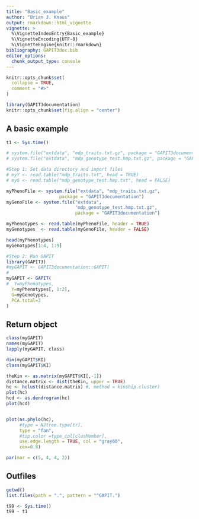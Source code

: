 ```yaml
---
title: "Basic_example"
author: "Brian J. Knaus"
output: rmarkdown::html_vignette
vignette: >
  %\VignetteIndexEntry{Basic_example}
  %\VignetteEncoding{UTF-8}
  %\VignetteEngine{knitr::rmarkdown}
bibliography: GAPIT3doc.bib
editor_options: 
  chunk_output_type: console
---
```


```r
knitr::opts_chunk$set(
  collapse = TRUE,
  comment = "#>"
)
```


```r
library(GAPIT3documentation)
knitr::opts_chunk$set(fig.align = "center")
```



## A basic example


```r
t1 <- Sys.time()

# system.file("extdata", "mdp_traits.txt.gz", package = "GAPIT3documentation")
# system.file("extdata", "mdp_genotype_test.hmp.txt.gz", package = "GAPIT3documentation")

#Step 1: Set data directory and import files
# myY <- read.table("mdp_traits.txt", head = TRUE)
# myG <- read.table("mdp_genotype_test.hmp.txt", head = FALSE)

myPhenoFile <- system.file("extdata", "mdp_traits.txt.gz",
                    package = "GAPIT3documentation")
myGenoFile <- system.file("extdata",
                          "mdp_genotype_test.hmp.txt.gz",
                          package = "GAPIT3documentation")

myPhenotypes <- read.table(myPhenoFile, header = TRUE)
myGenotypes  <- read.table(myGenoFile, header = FALSE)

head(myPhenotypes)
myGenotypes[1:4, 1:9]
```



```r
#Step 2: Run GAPIT
library(GAPIT3)
#myGAPIT <- GAPIT3documentation::GAPIT(
#
myGAPIT <- GAPIT(
#  Y=myPhenotypes,
  Y=myPhenotypes[, 1:2],
  G=myGenotypes,
  PCA.total=3
)
```


## Return object


```r
class(myGAPIT)
names(myGAPIT)
lapply(myGAPIT, class)
```


```r
dim(myGAPIT$KI)
class(myGAPIT$KI)

theKin <- as.matrix(myGAPIT$KI[,-1])
distance.matrix <- dist(theKin, upper = TRUE)
hc <- hclust(distance.matrix) #, method = kinship.cluster)
plot(hc)
hcd <- as.dendrogram(hc)
plot(hcd)


plot(as.phylo(hc),
     #type = NJtree.type[tr],
     type = "fan",
     #tip.color =type_col[clusMember],  
     use.edge.length = TRUE, col = "gray80",
     cex=0.8)

par(mar = c(5, 4, 4, 2))
```


## Outfiles


```r
getwd()
list.files(path = ".", pattern = "^GAPIT.")
```



```r
t99 <- Sys.time()
t99 - t1
```


